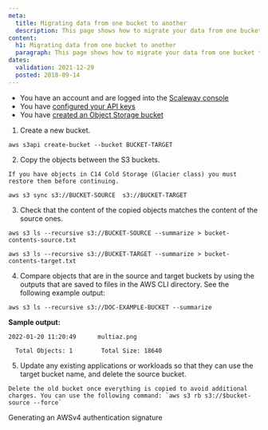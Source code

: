 ```yaml
---
meta:
  title: Migrating data from one bucket to another
  description: This page shows how to migrate your data from one bucket to another.
content:
  h1: Migrating data from one bucket to another
  paragraph: This page shows how to migrate your data from one bucket to another.
dates:
  validation: 2021-12-29
  posted: 2018-09-14
---
```


<Message type="requirement">

  - You have an account and are logged into the [Scaleway console](https://console.scaleway.com)
  - You have [configured your API keys](/console/my-project/how-to/generate-api-key/)
  - You have [created an Object Storage bucket](/storage/object/how-to/create-a-bucket/)

</Message>

1. Create a new bucket.

  ```
  aws s3api create-bucket --bucket BUCKET-TARGET
  ```

2. Copy the objects between the S3 buckets.

  <Message type="important">

    If you have objects in C14 Cold Storage (Glacier class) you must restore them before continuing.

  </Message>

  ```
  aws s3 sync s3://BUCKET-SOURCE  s3://BUCKET-TARGET
  ```

3. Check that the content of the copied objects matches the content of the source ones.
  
  ```
  aws s3 ls --recursive s3://BUCKET-SOURCE --summarize > bucket-contents-source.txt
          
  aws s3 ls --recursive s3://BUCKET-TARGET --summarize > bucket-contents-target.txt
  ```
4. Compare objects that are in the source and target buckets by using the outputs that are saved to files in the AWS CLI directory. See the following example output:

  ```
  aws s3 ls --recursive s3://DOC-EXAMPLE-BUCKET --summarize
  ```
  **Sample output:**
  ```
  2022-01-20 11:20:49      multiaz.png

    Total Objects: 1        Total Size: 18640
  ```
5. Update any existing applications or workloads so that they can use the target bucket name, and delete the source bucket.

  <Message type="important">

    Delete the old bucket once everything is copied to avoid additional charges. You can use the following command: `aws s3 rb s3://$bucket-source --force`

  </Message>


<Navigation title="See Also">
  <PreviousButton to="/storage/object/api-cli/generate-aws4-auth-signature/">Generating an AWSv4 authentication signature</PreviousButton>
</Navigation>